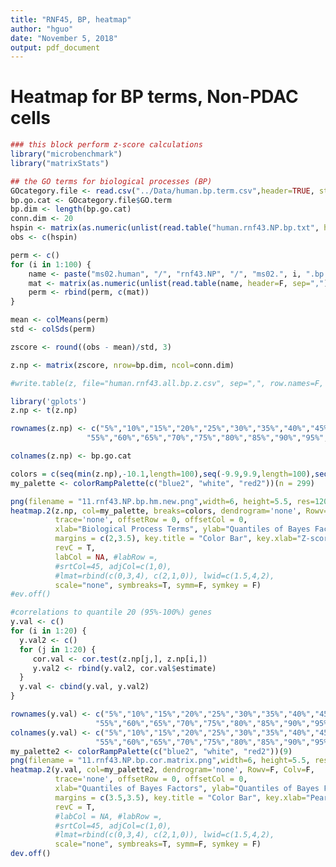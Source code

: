 ```yaml
---
title: "RNF45, BP, heatmap"
author: "hguo"
date: "November 5, 2018"
output: pdf_document
---
```

# Heatmap for BP terms, Non-PDAC cells

```r
### this block perform z-score calculations
library("microbenchmark")
library("matrixStats")

## the GO terms for biological processes (BP)
GOcategory.file <- read.csv("../Data/human.bp.term.csv",header=TRUE, stringsAsFactors=F)
bp.go.cat <- GOcategory.file$GO.term
bp.dim <- length(bp.go.cat)
conn.dim <- 20
hspin <- matrix(as.numeric(unlist(read.table("human.rnf43.NP.bp.txt", header=F, sep=","))), nrow=bp.dim, ncol=conn.dim)
obs <- c(hspin)

perm <- c()
for (i in 1:100) {
    name <- paste("ms02.human", "/", "rnf43.NP", "/", "ms02.", i, ".bp.matrix.csv", sep="")
    mat <- matrix(as.numeric(unlist(read.table(name, header=F, sep=","))), nrow=bp.dim, ncol=conn.dim)
    perm <- rbind(perm, c(mat))
}

mean <- colMeans(perm)
std <- colSds(perm)

zscore <- round((obs - mean)/std, 3)

z.np <- matrix(zscore, nrow=bp.dim, ncol=conn.dim)

#write.table(z, file="human.rnf43.all.bp.z.csv", sep=",", row.names=F, col.names=F, quote=F)
```

```r
library('gplots')
z.np <- t(z.np)

rownames(z.np) <- c("5%","10%","15%","20%","25%","30%","35%","40%","45%","50%",
                 "55%","60%","65%","70%","75%","80%","85%","90%","95%","100%")

colnames(z.np) <- bp.go.cat

colors = c(seq(min(z.np),-10.1,length=100),seq(-9.9,9.9,length=100),seq(10.1,max(z.np),length=100))
my_palette <- colorRampPalette(c("blue2", "white", "red2"))(n = 299)

png(filename = "11.rnf43.NP.bp.hm.new.png",width=6, height=5.5, res=1200, unit="in")
heatmap.2(z.np, col=my_palette, breaks=colors, dendrogram='none', Rowv=F, Colv=F,
          trace='none', offsetRow = 0, offsetCol = 0,
          xlab="Biological Process Terms", ylab="Quantiles of Bayes Factors",
          margins = c(2,3.5), key.title = "Color Bar", key.xlab="Z-score", key.ylab=NA,
          revC = T,
          labCol = NA, #labRow =,
          #srtCol=45, adjCol=c(1,0),
          #lmat=rbind(c(0,3,4), c(2,1,0)), lwid=c(1.5,4,2),
          scale="none", symbreaks=T, symm=F, symkey = F)
#ev.off()

```

```r
#correlations to quantile 20 (95%-100%) genes
y.val <- c()
for (i in 1:20) {
  y.val2 <- c()
  for (j in 1:20) {
     cor.val <- cor.test(z.np[j,], z.np[i,])
     y.val2 <- rbind(y.val2, cor.val$estimate)
  }
  y.val <- cbind(y.val, y.val2)
}

rownames(y.val) <- c("5%","10%","15%","20%","25%","30%","35%","40%","45%","50%",
                   "55%","60%","65%","70%","75%","80%","85%","90%","95%","100%")
colnames(y.val) <- c("5%","10%","15%","20%","25%","30%","35%","40%","45%","50%",
                   "55%","60%","65%","70%","75%","80%","85%","90%","95%","100%")
my_palette2 <- colorRampPalette(c("blue2", "white", "red2"))(9)
png(filename = "11.rnf43.NP.bp.cor.matrix.png",width=6, height=5.5, res=1200, unit="in")
heatmap.2(y.val, col=my_palette2, dendrogram='none', Rowv=F, Colv=F,
          trace='none', offsetRow = 0, offsetCol = 0,
          xlab="Quantiles of Bayes Factors", ylab="Quantiles of Bayes Factors",
          margins = c(3.5,3.5), key.title = "Color Bar", key.xlab="Pearson Correlation", key.ylab=NA,
          revC = T,
          #labCol = NA, #labRow =,
          #srtCol=45, adjCol=c(1,0),
          #lmat=rbind(c(0,3,4), c(2,1,0)), lwid=c(1.5,4,2),
          scale="none", symbreaks=T, symm=F, symkey = F)
dev.off()

```
